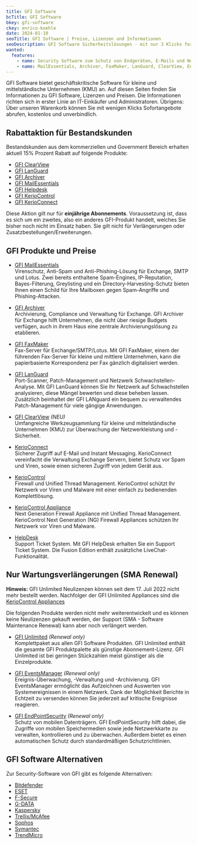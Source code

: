 ```yaml
---
title: GFI Software
bcTitle: GFI Software
bkey: gfi-software
ckey: enrico-koehle
date: 2024-01-10
seoTitle: GFI Software | Preise, Lizenzen und Informationen
seoDescription: GFI Software Sicherheitslösungen - mit nur 3 Klicks fordern Sie Ihr Angebot an oder sprechen Sie mit unserem Spezialisten.
wanted:
  features:
    - name: Security Software zum Schutz von Endgeräten, E-Mails und Netzwerken
    - name: MailEssentials, Archiver, FaxMaker, LanGuard, ClearView, EndPointSecurity, HelpDesk, KerioConnect und KerioControl
---
```




<Intro>

  GFI Software bietet geschäftskritische Software für kleine und mittelständische Unternehmen (KMU) an.
  Auf diesen Seiten finden Sie Informationen zu GFI Software, Lizenzen und Preisen.
  Die Informationen richten sich in erster Linie an IT-Einkäufer und Administratoren.
  Übrigens: Über unseren Warenkorb können Sie mit wenigen Klicks Sofortangebote abrufen, kostenlos und unverbindlich.

</Intro>

<TOC />

## Rabattaktion für Bestandskunden

<Info type="strong">

Bestandskunden aus dem kommerziellen und Government Bereich erhalten aktuell 15% Prozent Rabatt auf folgende Produkte:

<ArrowList>

-	[GFI ClearView](/hersteller/gfi-software/clearview/)
-	[GFI LanGuard](/hersteller/gfi-software/languard/)
-	[GFI Archiver](/hersteller/gfi-software/archiver/)
-	[GFI MailEssentials](/hersteller/gfi-software/mailessentials/)
-	[GFI Helpdesk](/hersteller/gfi-software/helpdesk/)
-	[GFI KerioControl](/hersteller/gfi-software/kerio-control/)
-	[GFI KerioConnect](/hersteller/gfi-software/kerio-connect/)

</ArrowList>

Diese Aktion gilt nur für **einjährige Abonnements**. Voraussetzung ist, dass es sich um ein zweites, also ein anderes GFI-Produkt handelt, welches Sie bisher noch nicht im Einsatz haben. Sie gilt nicht für Verlängerungen oder Zusatzbestellungen/Erweiterungen.

</Info>





## GFI Produkte und Preise



<ArrowList>

- [GFI MailEssentials](/hersteller/gfi-software/mailessentials/) <br />
  Virenschutz, Anti-Spam und Anti-Phishing-Lösung für Exchange, SMTP und Lotus.
  Zwei bereits enthaltene Spam-Engines, IP-Reputation, Bayes-Filterung, Greylisting und ein Directory-Harvesting-Schutz bieten Ihnen einen Schild für Ihre Mailboxen gegen Spam-Angriffe und Phishing-Attacken.

- [GFI Archiver](/hersteller/gfi-software/archiver/) <br />
  Archivierung, Compliance und Verwaltung für Exchange.
  GFI Archiver für Exchange hilft Unternehmen, die nicht über riesige Budgets verfügen, auch in ihrem Haus eine zentrale Archivierungslösung zu etablieren.

- [GFI FaxMaker](/hersteller/gfi-software/faxmaker/) <br />
  Fax-Server für Exchange/SMTP/Lotus.
  Mit GFI FaxMaker, einem der führenden Fax-Server für kleine und mittlere Unternehmen, kann die papierbasierte Korrespondenz per Fax gänzlich digitalisiert werden.

- [GFI LanGuard](/hersteller/gfi-software/languard/) <br />
  Port-Scanner, Patch-Management und Netzwerk Schwachstellen-Analyse.
  Mit GFI LanGuard können Sie Ihr Netzwerk auf Schwachstellen analysieren, diese Mängel bewerten und diese beheben lassen. Zusätzlich beinhaltet der GFI LANguard ein bequem zu verwaltendes Patch-Management für viele gängige Anwendungen.

- [GFI ClearView](/hersteller/gfi-software/clearview/) *(NEU)* <br />
  Umfangreiche Werkzeugsammlung für kleine und mittelständische Unternehmen (KMU) zur Überwachung der Netzwerkleistung und -Sicherheit.

- [KerioConnect](/hersteller/gfi-software/kerio-connect/) <br />
  Sicherer Zugriff auf E-Mail und Instant Messaging. KerioConnect vereinfacht die Verwaltung Exchange Servern, bietet Schutz vor Spam und Viren, sowie einen sicheren Zugriff von jedem Gerät aus.

- [KerioControl](/hersteller/gfi-software/kerio-control/) <br />
  Firewall und Unified Thread Management. KerioControl schützt Ihr Netzwerk vor Viren und Malware mit einer einfach zu bedienenden Komplettlösung.

- [KerioControl Appliance](/hersteller/gfi-software/kerio-control-appliance/) <br />
  Next Generation Firewall Appliance mit Unified Thread Management. KerioControl Next Generation (NG) Firewall Appliances schützen Ihr Netzwerk vor Viren und Malware.

- [HelpDesk](/hersteller/gfi-software/helpdesk/) <br />
  Support Ticket System. Mit GFI HelpDesk erhalten Sie ein Support Ticket System. Die Fusion Edition enthält zusätzliche LiveChat-Funktionalität.

</ArrowList>

## Nur Wartungsverlängerungen (SMA Renewal)

<Info>

**Hinweis:** GFI Unlimited Neulizenzen können seit dem 17. Juli 2022 nicht mehr bestellt werden. Nachfolger der GFI Unlimited Appliances sind die [KerioControl Appliances](/hersteller/gfi-software/kerio-control-appliance/)

</Info>

 Die folgenden Produkte werden nicht mehr weiterentwickelt und es können keine Neulizenzen gekauft werden, der Support (SMA - Software Maintenance Renewal) kann aber noch verlängert werden.

<ArrowList>

- [GFI Unlimited](/hersteller/gfi-software/unlimited/) *(Renewal only)* <br />
  Komplettpaket aus allen GFI Software Produkten. GFI Unlimited enthält die gesamte GFI Produktpalette als günstige Abonnement-Lizenz. GFI Unlimited ist bei geringen Stückzahlen meist günstiger als die Einzelprodukte.

- [GFI EventsManager](/hersteller/gfi-software/eventsmanager/) *(Renewal only)* <br />
  Ereignis-Überwachung, -Verwaltung und -Archivierung. GFI EventsManager ermöglicht das Aufzeichnen und Auswerten von Systemereignissen in einem Netzwerk. Dank der Möglichkeit Berichte in Echtzeit zu versenden können Sie jederzeit auf kritische Ereignisse reagieren.

- [GFI EndPointSecurity](/hersteller/gfi-software/endpointsecurity/) *(Renewal only)* <br />
  Schutz von mobilen Datenträgern. GFI EndPointSecurity hilft dabei, die Zugriffe von mobilen Speichermedien sowie jede Netzwerkkarte zu verwalten, kontrollieren und zu überwachen. Außerdem bietet es einen automatischen Schutz durch standardmäßigen Schutzrichtlinien.

</ArrowList>






## GFI Software Alternativen

 Zur Security-Software von GFI gibt es folgende Alternativen:

<ArrowList>

- [Bitdefender](/hersteller/bitdefender/)
- [ESET](/hersteller/eset/)
- [F-Secure](/hersteller/f-secure/)
- [G-DATA](/hersteller/g-data/)
- [Kaspersky](/hersteller/kaspersky/)
- [Trellix/McAfee](/hersteller/mcafee/)
- [Sophos](/hersteller/sophos/)
- [Symantec](/hersteller/symantec/)
- [TrendMicro](/hersteller/trendmicro/)

</ArrowList>
